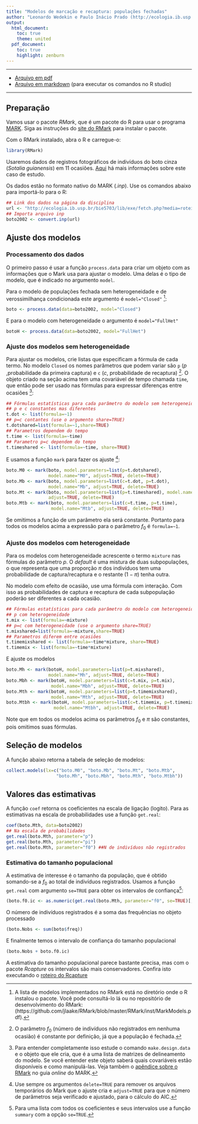 ```yaml
---
title: "Modelos de marcação e recaptura: populações fechadas"
author: "Leonardo Wedekin e Paulo Inácio Prado (http://ecologia.ib.usp.br/bie5703)"
output:
  html_document:
    toc: true
    theme: united
  pdf_document:
    toc: true
    highlight: zenburn
---
```


-------


* [Arquivo em pdf](./botos.pdf)
* [Arquivo em markdown](./botos.Rmd) (para executar os comandos no R studio)

-------
## Preparação
Vamos usar o pacote _RMark_, que é um pacote do R para usar o programa [MARK](http://www.phidot.org/software/mark).
Siga as instruções do [site do RMark](http://www.phidot.org/software/mark/rmark/) para instalar o pacote.

Com o RMark instalado, abra o R e carregue-o:

```r
library(RMark)
```
Usaremos dados de registros fotográficos de indivíduos do boto cinza (_Sotalia guianensis_) em 11 ocasiões. 
[Aqui](http://ecologia.ib.usp.br/bie5703/lib/exe/fetch.php?media=roteiros:exercicio_7_abundancia_botos.pdf) 
há mais informações sobre este caso de estudo.

Os dados estão no formato nativo do MARK (_.inp_). Use os comandos abaixo para importá-lo para o R:

```r
## Link dos dados na página da disciplina
url <- "http://ecologia.ib.usp.br/bie5703/lib/exe/fetch.php?media=roteiros:botos_2002.inp"
## Importa arquivo inp
boto2002 <- convert.inp(url)
```

## Ajuste dos modelos
### Processamento dos dados
O primeiro passo é usar a função `process.data` para criar um objeto 
com as informações que o Mark usa para ajustar o modelo. Uma delas 
é o tipo de modelo, que é indicado no argumento `model`.

Para o modelo de populações fechada sem heterogeneidade e de 
verossimilhança condicionada este argumento é 
`model="Closed"` [^3]:

```r
boto <- process.data(data=boto2002, model="Closed")
```

E para o modelo com heterogeneidade o argumento é `model="FullHet"`

```r
botoH <- process.data(data=boto2002, model="FullHet")
```
### Ajuste dos modelos sem heterogeneidade

Para ajustar os modelos, crie listas que especificam a fórmula de cada termo.
No modelo `Closed` os nomes parâmetros que podem variar são `p` ($p$ ,probabilidade da primeira captura) e
`c` ($c$, probabilidade de recaptura) [^1]. O objeto criado na seção acima tem uma covariável de tempo
chamada `time`, que então pode ser usado nas fórmulas para expressar diferenças entre ocasiões [^4]:

```r
## Fórmulas estatísticas para cada parâmetro do modelo sem heterogeneidade
## p e c constantes mas diferentes
t.dot <- list(formula=~1)
## p=c contantes (use o argumento share=TRUE)
t.dotshared=list(formula=~1,share=TRUE)
## Parametros dependem do tempo
t.time <- list(formula=~time)
## Parametro p=c dependem do tempo
t.timeshared <- list(formula=~time, share=TRUE)
```

E usamos a função `mark` para fazer os ajuste [^5]:

```r
boto.M0 <- mark(boto, model.parameters=list(p=t.dotshared),
                model.name="M0", adjust=TRUE, delete=TRUE)
boto.Mb <- mark(boto, model.parameters=list(c=t.dot, p=t.dot),
                model.name="Mb", adjust=TRUE, delete=TRUE)
boto.Mt <- mark(boto, model.parameters=list(p=t.timeshared), model.name="Mt",
                adjust=TRUE, delete=TRUE)
boto.Mtb <- mark(boto, model.parameters=list(c=t.time, p=t.time),
                 model.name="Mtb", adjust=TRUE, delete=TRUE)
```

Se omitimos a função de um parâmetro ela será constante.
Portanto para todos os modelos acima a expressão para o
parâmetro $f_0$ é `formula=~1`.

### Ajuste dos modelos com heterogeneidade

Para os modelos com heterogeneidade acrescente o termo `mixture`
nas fórmulas do parâmetro $p$. O _default_ é uma mistura de duas subpopulações,
o que representa que uma proporção $\pi$ dos indivíduos tem uma probabilidade
de captura/recaptura e o restante ($1-\pi$) tenha outra.

No modelo com efeito de ocasião, use uma fórmula com interação.
Com isso as probabilidades de captura e recaptura de cada subpopulação
poderão ser diferentes a cada ocasião.


```r
## Fórmulas estatísticas para cada parâmetro do modelo com heterogeneidade
## p com heterogeneidade
t.mix <- list(formula=~mixture)
## p=c com heterogeneidade (use o argumento share=TRUE)
t.mixshared=list(formula=~mixture,share=TRUE)
## Parametros diferem entre ocasiões
t.timemixshared <- list(formula=~time*mixture, share=TRUE)
t.timemix <- list(formula=~time*mixture)
```
E ajuste os modelos

```r
boto.Mh <- mark(botoH, model.parameters=list(p=t.mixshared),
                model.name="Mh", adjust=TRUE, delete=TRUE)
boto.Mbh <- mark(botoH, model.parameters=list(c=t.mix, p=t.mix),
                 model.name="Mbh", adjust=TRUE, delete=TRUE)
boto.Mth <- mark(botoH, model.parameters=list(p=t.timemixshared),
                 model.name="Mth", adjust=TRUE, delete=TRUE)
boto.Mtbh <- mark(botoH, model.parameters=list(c=t.timemix, p=t.timemix),
                  model.name="Mtbh", adjust=TRUE, delete=TRUE)
```

Note que em todos os modelos acima os parâmetros $f_0$ e $\pi$
são constantes, pois omitimos suas fórmulas.


## Seleção de modelos
A função abaixo retorna a tabela de seleção de modelos:

```r
collect.models(lx=c("boto.M0", "boto.Mb", "boto.Mt", "boto.Mtb",
                   "boto.Mh", "boto.Mbh", "boto.Mth", "boto.Mtbh"))
```
## Valores das estimativas
A função `coef` retorna os coeficientes na escala de ligação (logito).
Para as estimativas na escala de probabilidades use a função `get.real`:

```r
coef(boto.Mth, data=boto2002)
## Na escala de probabilidades
get.real(boto.Mth, parameter="p")
get.real(boto.Mth, parameter="pi")
get.real(boto.Mth, parameter="f0") ##N de indivíduos não registrados
```
### Estimativa do tamanho populacional

A estimativa de interesse é o tamanho da população, que
é obtido somando-se a $f_0$ ao total de indivíduos registrados.
Usamos a função `get.real` com argumento `se=TRUE` para obter
os intervalos de confiança[^2]:

```r
(boto.f0.ic <- as.numeric(get.real(boto.Mth, parameter="f0", se=TRUE)[,5:6]))
```

O número de indivíduos registrados é a soma das frequências no objeto processado

```r
(boto.Nobs <- sum(boto$freq))
```

E finalmente temos o intervalo de confiança do tamanho populacional

```r
(boto.Nobs + boto.f0.ic)
```

A estimativa do tamanho populacional parece bastante precisa,
mas com o pacote _Rcapture_ os intervalos são mais conservadores.
Confira isto executando o [roteiro do Rcapture](http://ecologia.ib.usp.br/bie5703/lib/exe/fetch.php?media=roteiros:closed_rcapture.r)

[^1]: O parâmetro $f_0$ (número de indivíduos não registrados em nenhuma ocasião)
é constante por definição, já que a população é fechada.

[^2]: Para uma lista com todos os coeficientes e seus intervalos
use a função `summary` com a opção `se=TRUE`.

[^3]: A lista de modelos implementados no RMark está no diretório onde o R instalou o pacote.
Você pode consultá-lo lá ou no repositório de desenvolvimento do RMark: (https://github.com/jlaake/RMark/blob/master/RMark/inst/MarkModels.pdf).

[^4]: Para entender completamente isso estude o comando `make.design.data` e o objeto que ele cria,
que é a uma lista de matrizes de delineamento do modelo. Se você entender este objeto saberá quais covariáveis
estão disponíveis e como manipulá-las. Veja também o [apêndice sobre o RMark](http://www.phidot.org/software/mark/docs/book/pdf/app_3.pdf) no guia _online_ do MARK.

[^5]: Use sempre os argumentos `delete=TRUE` para remover os arquivos temporários do Mark que o ajuste cria e
`adjust=TRUE` para que o número de parâmetros seja verificado e ajustado, para o cálculo do AIC.
